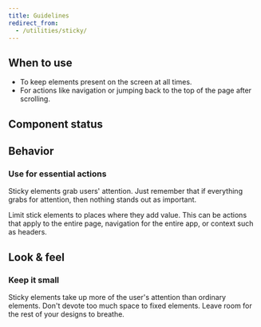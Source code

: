 ```yaml
---
title: Guidelines
redirect_from:
  - /utilities/sticky/
---
```


<ReactExample exampleId="Sticky-default" />

## When to use

- To keep elements present on the screen at all times.
- For actions like navigation or jumping back to the top of the page after scrolling.

## Component status

<ComponentStatus component="Sticky" />

## Behavior

### Use for essential actions

Sticky elements grab users' attention.
Just remember that if everything grabs for attention,
then nothing stands out as important.

Limit stick elements to places where they add value.
This can be actions that apply to the entire page,
navigation for the entire app, or context such as headers.

## Look & feel

### Keep it small

Sticky elements take up more of the user's attention than ordinary elements.
Don't devote too much space to fixed elements.
Leave room for the rest of your designs to breathe.
